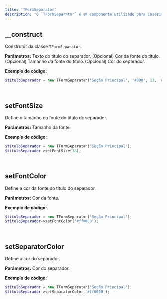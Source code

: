```yaml
---
title: 'TFormSeparator'
description: 'O `TFormSeparator` é um componente utilizado para inserir um separador visual em formulários, geralmente utilizado para dividir seções de um formulário (derivado da classe `TElement`).'
---
```


## __construct
Construtor da classe `TFormSeparator`.

**Parâmetros:**
<ResponseField name="$text" type="mixed" required>Texto do título do separador.</ResponseField>
<ResponseField name="$fontColor" type="string" default="'#333333'">(Opcional) Cor da fonte do título.</ResponseField>
<ResponseField name="$fontSize" type="string" default="'16'">(Opcional) Tamanho da fonte do título.</ResponseField>
<ResponseField name="$separatorColor" type="string" default="'#eeeeee'">(Opcional) Cor do separador.</ResponseField>

**Exemplo de código:**
```php
$tituloSeparador = new TFormSeparator('Seção Principal', '#000', 13, '#cccccc');
```

<br/>

## setFontSize
Define o tamanho da fonte do título do separador.

**Parâmetros:**
<ResponseField name="$size" type="mixed" required>Tamanho da fonte.</ResponseField>

**Exemplo de código:**
```php
$tituloSeparador = new TFormSeparator('Seção Principal');
$tituloSeparador->setFontSize(18);
```

<br/>

## setFontColor
Define a cor da fonte do título do separador.

**Parâmetros:**
<ResponseField name="$color" type="mixed" required>Cor da fonte.</ResponseField>

**Exemplo de código:**
```php
$tituloSeparador = new TFormSeparator('Seção Principal');
$tituloSeparador->setFontColor('#ff0000');
```

<br/>

## setSeparatorColor
Define a cor do separador.

**Parâmetros:**
<ResponseField name="$color" type="mixed" required>Cor do separador.</ResponseField>

**Exemplo de código:**
```php
$tituloSeparador = new TFormSeparator('Seção Principal');
$tituloSeparador->setSeparatorColor('#ff0000');
```